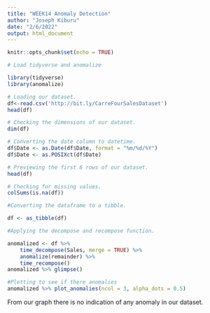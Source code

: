 ---
title: "WEEK14 Anomaly Detection"
author: "Joseph Kiburu"
date: "2/6/2022"
output: html_document
---

```{r setup, include=FALSE}
knitr::opts_chunk$set(echo = TRUE)
```


```{r}
# Load tidyverse and anomalize

library(tidyverse)
library(anomalize)
```


```{r}
# Loading our dataset.
df<-read.csv('http://bit.ly/CarreFourSalesDataset')
head(df)
```


```{r}
# Checking the dimensions of our dataset.
dim(df)
```


```{r}
# Converting the date column to datetime.
df$Date <- as.Date(df$Date, format = "%m/%d/%Y")
df$Date <- as.POSIXct(df$Date)
```



```{r}
# Previewing the first 6 rows of our dataset.
head(df)
```

```{r}
# Checking for missing values.
colSums(is.na(df))
```

```{r}
#Converting the dataframe to a tibble.

df <- as_tibble(df)
```


```{r}
#Applying the decompose and recompose function.

anomalized <- df %>%
    time_decompose(Sales, merge = TRUE) %>%
    anomalize(remainder) %>%
    time_recompose()
anomalized %>% glimpse()
```
```{r}
#Plotting to see if there anomalies
anomalized %>% plot_anomalies(ncol = 3, alpha_dots = 0.5)
```

From our graph there is no indication of any anomaly in our dataset.




